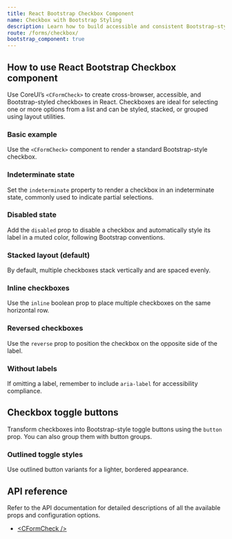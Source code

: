```yaml
---
title: React Bootstrap Checkbox Component
name: Checkbox with Bootstrap Styling
description: Learn how to build accessible and consistent Bootstrap-style checkboxes in React using CoreUI components.
route: /forms/checkbox/
bootstrap_component: true
---
```


## How to use React Bootstrap Checkbox component

Use CoreUI’s `<CFormCheck>` to create cross-browser, accessible, and Bootstrap-styled checkboxes in React. Checkboxes are ideal for selecting one or more options from a list and can be styled, stacked, or grouped using layout utilities.

### Basic example

Use the `<CFormCheck>` component to render a standard Bootstrap-style checkbox.

<ExampleSnippet className="theme-bootstrap" component="CheckboxExample" componentName="React Bootstrap Checkbox" />

### Indeterminate state

Set the `indeterminate` property to render a checkbox in an indeterminate state, commonly used to indicate partial selections.

<ExampleSnippet className="theme-bootstrap" component="CheckboxIndeterminateExample" componentName="React Bootstrap Checkbox" />

### Disabled state

Add the `disabled` prop to disable a checkbox and automatically style its label in a muted color, following Bootstrap conventions.

<ExampleSnippet className="theme-bootstrap" component="CheckboxDisabledExample" componentName="React Bootstrap Checkbox" />

### Stacked layout (default)

By default, multiple checkboxes stack vertically and are spaced evenly.

<ExampleSnippet className="theme-bootstrap" component="CheckboxStackedExample" componentName="React Bootstrap Checkbox" />

### Inline checkboxes

Use the `inline` boolean prop to place multiple checkboxes on the same horizontal row.

<ExampleSnippet className="theme-bootstrap" component="CheckboxInlineExample" componentName="React Bootstrap Checkbox" />

### Reversed checkboxes

Use the `reverse` prop to position the checkbox on the opposite side of the label.

<ExampleSnippet className="theme-bootstrap" component="CheckboxReverseExample" componentName="React Bootstrap Checkbox" />

### Without labels

If omitting a label, remember to include `aria-label` for accessibility compliance.

<ExampleSnippet className="theme-bootstrap" component="CheckboxWithoutLabelsExample" componentName="React Bootstrap Checkbox" />

## Checkbox toggle buttons

Transform checkboxes into Bootstrap-style toggle buttons using the `button` prop. You can also group them with button groups.

<ExampleSnippet className="theme-bootstrap" component="CheckboxToggleButtonsExample" componentName="React Bootstrap Checkbox" />

### Outlined toggle styles

Use outlined button variants for a lighter, bordered appearance.

<ExampleSnippet className="theme-bootstrap" component="CheckboxToggleButtonsOutlinedStylesExample" componentName="React Bootstrap Checkbox" />

## API reference

Refer to the API documentation for detailed descriptions of all the available props and configuration options.

- [&lt;CFormCheck /&gt;](../api/#cformcheck)
